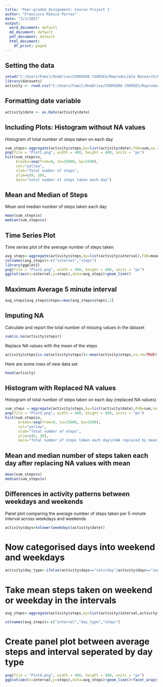 ---
title: 'Peer-graded Assignment: Course Project 1'
author: "Francisco Mimica Porras"
date: "2/1/2021"
output:
  word_document: default
  md_document: default
  pdf_document: default
  html_document:
    df_print: paged
---

## Setting the data

```{r}
setwd("C:/Users/Famil/OneDrive/COURSERA COURSES/Reproducible Research/Peer-graded Assignment Course Project 1")
library(datasets)
activity <- read.csv("C:/Users/Famil/OneDrive/COURSERA COURSES/Reproducible Research/Peer-graded Assignment Course Project 1/activity.csv")
```

## Formatting date variable


```{r}
activity$date <- as.Date(activity$date)
```

## Including Plots: Histogram without NA values
Histogram of total number of steps taken on each day

```{r}

sum_steps<-aggregate(activity$steps,by=list(activity$date),FUN=sum,na.rm=TRUE) 
png(file = "Plot1.png", width = 480, height = 480, units = "px")
hist(sum_steps$x, 
     breaks=seq(from=0, to=25000, by=2500),
     col="yellow", 
     xlab="Total number of steps", 
     ylim=c(0, 20),  
     main="total number of steps taken each day")
```


## Mean and Median of Steps

Mean and median number of steps taken each day

```{r}
mean(sum_steps$x)
median(sum_steps$x)
```

## Time Series Plot

Time series plot of the average number of steps taken

```{r}
avg_steps<-aggregate(activity$steps,by=list(activity$interval),FUN=mean,na.rm=TRUE) 
colnames(avg_steps)<-c("interval","steps")
library(ggplot2)
png(file = "Plot2.png", width = 480, height = 480, units = "px")
ggplot(aes(x=interval,y=steps),data=avg_steps)+geom_line()

```

## Maximum Average 5 minute interval

```{r}
avg_steps[avg_steps$steps==max(avg_steps$steps),1]

```

## Imputing NA

Calculate and report the total number of missing values in the dataset
```{r}
sum(is.na(activity$steps))

```

Replace NA values with the mean of the steps

```{r}
activity$steps[is.na(activity$steps)]<-mean(activity$steps,na.rm=TRUE)

```

Here are some rows of new data set

```{r}
head(activity)

```

## Histogram with Replaced NA values

Histogram of total number of steps taken on each day (replaced NA values)

```{r}

sum_steps <-aggregate(activity$steps,by=list(activity$date),FUN=sum,na.rm=TRUE) 
png(file = "Plot3.png", width = 480, height = 480, units = "px")
hist(sum_steps$x, 
      breaks=seq(from=0, to=25000, by=2500),
      col="yellow", 
      xlab="Total number of steps", 
      ylim=c(0, 30), 
      main="Total number of steps taken each day\n(NA replaced by mean)")
```

## Mean and median number of steps taken each day after replacing NA values with mean

```{r}
mean(sum_steps$x)
median(sum_steps$x)

```

##  Differences in activity patterns between weekdays and weekends

Panel plot comparing the average number of steps taken per 5-minute interval across weekdays and weekends

```{r}

activity$days=tolower(weekdays(activity$date))

```

# Now categorised days into weekend and weekdays

```{r}

activity$day_type<-ifelse(activity$days=="saturday"|activity$days=="sunday","weekend","weekday")

```

# Take mean steps taken on weekend or weekday in the intervals

```{r}
avg_steps<-aggregate(activity$steps,by=list(activity$interval,activity$day_type),FUN=mean,na.rm=TRUE)

colnames(avg_steps)<-c("interval","day_type","steps")

```


# Create panel plot between average steps and interval seperated by day type

```{r}
png(file = "Plot4.png", width = 480, height = 480, units = "px")
ggplot(aes(x=interval,y=steps),data=avg_steps)+geom_line()+facet_wrap(~avg_steps$day_type)

```
